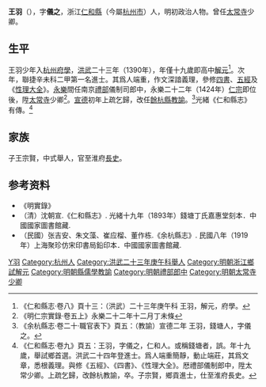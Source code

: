 {{Otheruses|other=名为王羽的其他人物|王羽}}
{{明清人物信息框
| 姓名 = 王羽
| 原名 = 
| 圖片名稱=
| 圖片大小 =
| 圖片說明 =
| 最高職務 = 太常寺少卿
| 國家 = 大明
| 爵位 =
| 籍貫 = [[浙江|浙江]][[仁和縣|仁和縣]]
| 族裔 = 汉族
| 旗籍 = 
| 字號 = 字儀之
| 諡號 = 
| 出生日期 = 洪武五年（1372年）
| 出生地點 = [[浙江|浙江]][[仁和縣|仁和縣]]
| 逝世日期 = 年代不詳
| 逝世地點 = [[浙江|浙江]][[仁和縣|仁和縣]]
| 墓葬 = 
| 配偶 = 
| 親屬 =
| 出身 = 
*洪武二十三年庚午科[[解元|解元]]
*洪武二十四年辛未科進士出身
| 經歷 = 
| 著作 = 
}}
'''王羽'''（{{bd|1372年||？|catIdx=W王}}），字'''儀之'''，浙江[[仁和縣|仁和縣]]（今屬[[杭州市|杭州市]]）人，明初政治人物。曾任[[太常寺|太常寺]]少卿。

==生平==
王羽少年入[[杭州府學|杭州府學]]，[[洪武|洪武]]二十三年（1390年），年僅十九歲即高中[[解元|解元]]<ref>《仁和縣志·卷八》頁十三：（洪武）二十三年庚午科 王羽，解元，府學。</ref>。次年，聯捷辛未科二甲第一名進士。其爲人端重，作文深諳義理，參修[[四書|四書]]、[[五經|五經]]及《[[性理大全|性理大全]]》。[[永乐_(明)|永樂]]間任南京[[禮部|禮部]]儀制司郎中，永樂二十二年（1424年）[[明仁宗|仁宗]]即位後，陞[[太常寺|太常寺]]少卿<ref>《明仁宗實錄·卷五上》永樂二十二年十二月丁未條</ref>。[[宣德|宣德]]初年上疏乞歸，改任[[餘杭縣|餘杭縣]][[教諭|教諭]]。<ref>《余杭縣志·卷二十·職官表下》頁五：（教諭）宣德二年 王羽，錢塘人，字儀之。</ref>光緒《仁和縣志》有傳。<ref>《仁和縣志·卷九》頁五：王羽，字儀之，仁和人。或稱錢塘者，誤。年十九歲，舉試鄉首選。洪武二十四年登進士。爲人端重簡靜，動止端莊，其爲文章，悉根義理。與修《五經》、《四書》、《性理大全》。厯禮部儀制郎中，陞太常少卿。上疏乞歸，改餘杭教諭，卒。子宗賢，鄉貢進士，仕至淮府長史。</ref>

== 家族 ==
子王宗賢，中式舉人，官至淮府[[長史|長史]]。

== 参考资料 ==
{{reflist}}
*《明實錄》
*（清）沈朝宣.《仁和縣志》. 光緒十九年（1893年）錢塘丁氏嘉惠堂刻本．中國國家圖書館藏.
*（民國）张吉安、朱文藻、崔应榴、董作栋.《余杭縣志》. 民國八年（1919年）上海聚珍仿宋印書局鉛印本．中國國家圖書館藏.

{{洪武二十四年辛未科殿試金榜}}

{{Authority control}}

{{DEFAULTSORT:Wang王}}
[[Category:王姓|Y羽]]
[[Category:杭州人|Category:杭州人]]
[[Category:洪武二十三年庚午科舉人|Category:洪武二十三年庚午科舉人]]
[[Category:明朝浙江鄉試解元|Category:明朝浙江鄉試解元]]
[[Category:明朝縣儒學教諭|Category:明朝縣儒學教諭]]
[[Category:明朝禮部郎中|Category:明朝禮部郎中]]
[[Category:明朝太常寺少卿|Category:明朝太常寺少卿]]


{{明朝人物小作品}}